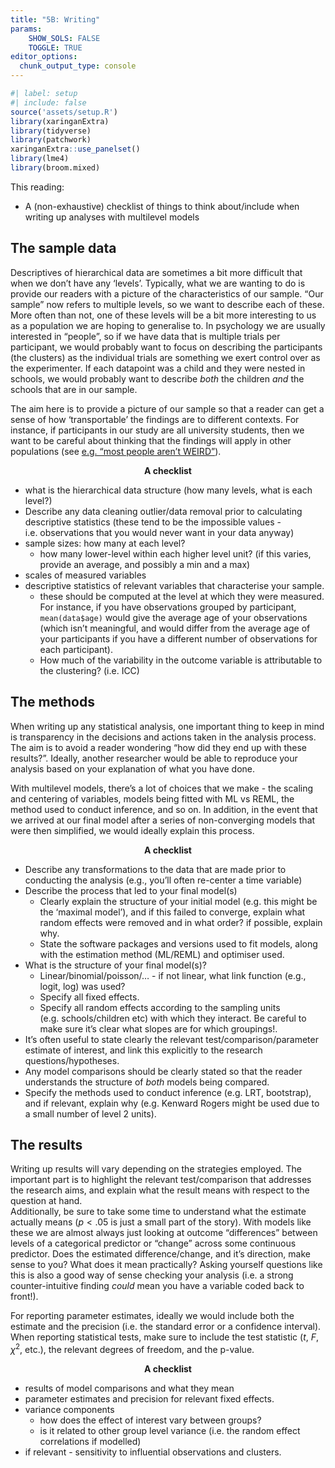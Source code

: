 ---
title: "5B: Writing"
params: 
    SHOW_SOLS: FALSE
    TOGGLE: TRUE
editor_options: 
  chunk_output_type: console
---

```{r}
#| label: setup
#| include: false
source('assets/setup.R')
library(xaringanExtra)
library(tidyverse)
library(patchwork)
xaringanExtra::use_panelset()
library(lme4)
library(broom.mixed)
```


:::lo
This reading:  

- A (non-exhaustive) checklist of things to think about/include when writing up analyses with multilevel models

:::


## The sample data  

Descriptives of hierarchical data are sometimes a bit more difficult that when we don't have any 'levels'. Typically, what we are wanting to do is provide our readers with a picture of the characteristics of our sample. "Our sample" now refers to multiple levels, so we want to describe each of these. More often than not, one of these levels will be a bit more interesting to us as a population we are hoping to generalise to. In psychology we are usually interested in "people", so if we have data that is multiple trials per participant, we would probably want to focus on describing the participants (the clusters) as the individual trials are something we exert control over as the experimenter. If each datapoint was a child and they were nested in schools, we would probably want to describe _both_ the children _and_ the schools that are in our sample.  

The aim here is to provide a picture of our sample so that a reader can get a sense of how 'transportable' the findings are to different contexts. For instance, if participants in our study are all university students, then we want to be careful about thinking that the findings will apply in other populations (see [e.g. "most people aren't WEIRD"](https://www.nature.com/articles/466029a){target="_blank"}).  

<center>**A checklist**</center>

- what is the hierarchical data structure (how many levels, what is each level?)
- Describe any data cleaning outlier/data removal prior to calculating descriptive statistics (these tend to be the impossible values - i.e. observations that you would never want in your data anyway)
- sample sizes: how many at each level?  
  - how many lower-level within each higher level unit? (if this varies, provide an average, and possibly a min and a max)
- scales of measured variables
- descriptive statistics of relevant variables that characterise your sample. 
  - these should be computed at the level at which they were measured. For instance, if you have observations grouped by participant, `mean(data$age)` would give the average age of your observations (which isn't meaningful, and would differ from the average age of your participants if you have a different number of observations for each participant).  
  - How much of the variability in the outcome variable is attributable to the clustering? (i.e. ICC)



## The methods  

When writing up any statistical analysis, one important thing to keep in mind is transparency in the decisions and actions taken in the analysis process. The aim is to avoid a reader wondering "how did they end up with these results?". Ideally, another researcher would be able to reproduce your analysis based on your explanation of what you have done.  

With multilevel models, there's a lot of choices that we make - the scaling and centering of variables, models being fitted with ML vs REML, the method used to conduct inference, and so on. In addition, in the event that we arrived at our final model after a series of non-converging models that were then simplified, we would ideally explain this process. 

<center>**A checklist**</center>

- Describe any transformations to the data that are made prior to conducting the analysis (e.g., you'll often re-center a time variable)
- Describe the process that led to your final model(s)
  - Clearly explain the structure of your initial model (e.g. this might be the 'maximal model'), and if this failed to converge, explain what random effects were removed and in what order? if possible, explain why.  
  - State the software packages and versions used to fit models, along with the estimation method (ML/REML) and optimiser used.
- What is the structure of your final model(s)?
  - Linear/binomial/poisson/... - if not linear, what link function (e.g., logit, log) was used?
  - Specify all fixed effects.
  - Specify all random effects according to the sampling units (e.g. schools/children etc) with which they interact. Be careful to make sure it's clear what slopes are for which groupings!.  
- It's often useful to state clearly the relevant test/comparison/parameter estimate of interest, and link this explicitly to the research questions/hypotheses.    
- Any model comparisons should be clearly stated so that the reader understands the structure of _both_ models being compared.
- Specify the methods used to conduct inference (e.g. LRT, bootstrap), and if relevant, explain why (e.g. Kenward Rogers might be used due to a small number of level 2 units).  


## The results  

Writing up results will vary depending on the strategies employed. The important part is to highlight the relevant test/comparison that addresses the research aims, and explain what the result means with respect to the question at hand.   
Additionally, be sure to take some time to understand what the estimate actually means ($p<.05$ is just a small part of the story). With models like these we are almost always just looking at outcome "differences" between levels of a categorical predictor or "change" across some continuous predictor. Does the estimated difference/change, and it's direction, make sense to you? What does it mean practically? Asking yourself questions like this is also a good way of sense checking your analysis (i.e. a strong counter-intuitive finding _could_ mean you have a variable coded back to front!).  

For reporting parameter estimates, ideally we would include both the estimate and the precision (i.e. the standard error or a confidence interval). When reporting statistical tests, make sure to include the test statistic ($t$, $F$, $\chi^2$, etc.), the relevant degrees of freedom, and the p-value.  

<center>**A checklist**</center>

- results of model comparisons and what they mean  
- parameter estimates and precision for relevant fixed effects.  
- variance components
  - how does the effect of interest vary between groups?  
  - is it related to other group level variance (i.e. the random effect correlations if modelled)
- if relevant - sensitivity to influential observations and clusters.



